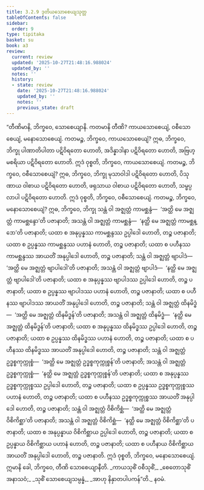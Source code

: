 ```yaml
---
title: 3.2.9 ဒုတိယသောစေယျသုတ္တ
tableOfContents: false
sidebar:
  order: 9
type: tipitaka
basket: su
book: a3
review:
  current: review
  updated: '2025-10-27T21:48:16.988024'
  updated_by: ''
  notes: ''
  history:
  - state: review
    date: '2025-10-27T21:48:16.988024'
    updated_by: ''
    notes: ''
    previous_state: draft
---
```



<ReviewStatus review={frontmatter.review} showDetails={true} />

<HypothesisAnnotation frontmatter={frontmatter} />

<DynamicBreadcrumb />

<Division number="122" book="a3" e="ch" v="15" p="275">

<Paragraph number="948" book="a3">
“တီဏိမာနိ, ဘိက္ခဝေ, သောစေယျာနိ. ကတမာနိ တီဏိ? ကာယသောစေယျံ, ဝစီသောစေယျံ, မနောသောစေယျံ. ကတမဉ္စ, ဘိက္ခဝေ, ကာယသောစေယျံ? ဣဓ, ဘိက္ခဝေ, ဘိက္ခု ပါဏာတိပါတာ ပဋိဝိရတော ဟောတိ, အဒိန္နာဒါနာ ပဋိဝိရတော ဟောတိ, အဗြဟ္မစရိယာ ပဋိဝိရတော ဟောတိ. ဣဒံ ဝုစ္စတိ, ဘိက္ခဝေ, ကာယသောစေယျံ.
</Paragraph>

<Paragraph number="949" book="a3">
ကတမဉ္စ, ဘိက္ခဝေ, ဝစီသောစေယျံ? ဣဓ, ဘိက္ခဝေ, ဘိက္ခု မုသာဝါဒါ ပဋိဝိရတော ဟောတိ, ပိသုဏာယ ဝါစာယ ပဋိဝိရတော ဟောတိ, ဖရုသာယ ဝါစာယ ပဋိဝိရတော ဟောတိ, သမ္ဖပ္ပလာပါ ပဋိဝိရတော ဟောတိ. ဣဒံ ဝုစ္စတိ, ဘိက္ခဝေ, ဝစီသောစေယျံ.
</Paragraph>

<Paragraph number="950" book="a3">
ကတမဉ္စ, ဘိက္ခဝေ, မနောသောစေယျံ? ဣဓ, ဘိက္ခဝေ, ဘိက္ခု သန္တံ ဝါ အဇ္ဈတ္တံ ကာမစ္ဆန္ဒံ—  ‘အတ္ထိ မေ အဇ္ဈတ္တံ ကာမစ္ဆန္ဒော’တိ ပဇာနာတိ; အသန္တံ ဝါ အဇ္ဈတ္တံ ကာမစ္ဆန္ဒံ—  ‘နတ္ထိ မေ အဇ္ဈတ္တံ ကာမစ္ဆန္ဒော’တိ ပဇာနာတိ; ယထာ စ အနုပ္ပန္နဿ ကာမစ္ဆန္ဒဿ ဥပ္ပါဒေါ ဟောတိ, တဉ္စ ပဇာနာတိ; ယထာ စ ဥပ္ပန္နဿ ကာမစ္ဆန္ဒဿ ပဟာနံ ဟောတိ, တဉ္စ ပဇာနာတိ; ယထာ စ ပဟီနဿ ကာမစ္ဆန္ဒဿ အာယတိံ အနုပ္ပါဒေါ ဟောတိ, တဉ္စ ပဇာနာတိ; သန္တံ ဝါ အဇ္ဈတ္တံ ဗျာပါဒံ—  ‘အတ္ထိ မေ အဇ္ဈတ္တံ ဗျာပါဒေါ’တိ ပဇာနာတိ; အသန္တံ ဝါ အဇ္ဈတ္တံ ဗျာပါဒံ—  ‘နတ္ထိ မေ အဇ္ဈတ္တံ ဗျာပါဒေါ’တိ ပဇာနာတိ; ယထာ စ အနုပ္ပန္နဿ ဗျာပါဒဿ ဥပ္ပါဒေါ ဟောတိ, တဉ္စ ပဇာနာတိ; ယထာ စ ဥပ္ပန္နဿ ဗျာပါဒဿ ပဟာနံ ဟောတိ, တဉ္စ ပဇာနာတိ; ယထာ စ ပဟီနဿ ဗျာပါဒဿ အာယတိံ အနုပ္ပါဒေါ ဟောတိ, တဉ္စ ပဇာနာတိ; သန္တံ ဝါ အဇ္ဈတ္တံ ထိနမိဒ္ဓံ—  ‘အတ္ထိ မေ အဇ္ဈတ္တံ ထိနမိဒ္ဓန်’တိ ပဇာနာတိ; အသန္တံ ဝါ အဇ္ဈတ္တံ ထိနမိဒ္ဓံ—  ‘နတ္ထိ မေ အဇ္ဈတ္တံ ထိနမိဒ္ဓန်’တိ ပဇာနာတိ; ယထာ စ အနုပ္ပန္နဿ ထိနမိဒ္ဓဿ ဥပ္ပါဒေါ ဟောတိ, တဉ္စ ပဇာနာတိ; ယထာ စ ဥပ္ပန္နဿ ထိနမိဒ္ဓဿ ပဟာနံ ဟောတိ, တဉ္စ ပဇာနာတိ; ယထာ စ ပဟီနဿ ထိနမိဒ္ဓဿ အာယတိံ အနုပ္ပါဒေါ ဟောတိ, တဉ္စ ပဇာနာတိ; သန္တံ ဝါ အဇ္ဈတ္တံ ဥဒ္ဓစ္စကုက္ကုစ္စံ—  ‘အတ္ထိ မေ အဇ္ဈတ္တံ ဥဒ္ဓစ္စကုက္ကုစ္စန်’တိ ပဇာနာတိ; အသန္တံ ဝါ အဇ္ဈတ္တံ ဥဒ္ဓစ္စကုက္ကုစ္စံ—  ‘နတ္ထိ မေ အဇ္ဈတ္တံ ဥဒ္ဓစ္စကုက္ကုစ္စန်’တိ ပဇာနာတိ; ယထာ စ အနုပ္ပန္နဿ ဥဒ္ဓစ္စကုက္ကုစ္စဿ ဥပ္ပါဒေါ ဟောတိ, တဉ္စ ပဇာနာတိ; ယထာ စ ဥပ္ပန္နဿ ဥဒ္ဓစ္စကုက္ကုစ္စဿ ပဟာနံ ဟောတိ, တဉ္စ ပဇာနာတိ; ယထာ စ ပဟီနဿ ဥဒ္ဓစ္စကုက္ကုစ္စဿ အာယတိံ အနုပ္ပါဒေါ ဟောတိ, တဉ္စ ပဇာနာတိ; သန္တံ ဝါ အဇ္ဈတ္တံ ဝိစိကိစ္ဆံ—  ‘အတ္ထိ မေ အဇ္ဈတ္တံ ဝိစိကိစ္ဆာ’တိ ပဇာနာတိ; အသန္တံ ဝါ အဇ္ဈတ္တံ ဝိစိကိစ္ဆံ—  ‘နတ္ထိ မေ အဇ္ဈတ္တံ ဝိစိကိစ္ဆာ’တိ ပဇာနာတိ; ယထာ စ အနုပ္ပန္နာယ ဝိစိကိစ္ဆာယ ဥပ္ပါဒေါ ဟောတိ, တဉ္စ ပဇာနာတိ; ယထာ စ ဥပ္ပန္နာယ ဝိစိကိစ္ဆာယ ပဟာနံ ဟောတိ, တဉ္စ ပဇာနာတိ; ယထာ စ ပဟီနာယ ဝိစိကိစ္ဆာယ အာယတိံ အနုပ္ပါဒေါ ဟောတိ, တဉ္စ ပဇာနာတိ. ဣဒံ ဝုစ္စတိ, ဘိက္ခဝေ, မနောသောစေယျံ. ဣမာနိ ခေါ, ဘိက္ခဝေ, တီဏိ သောစေယျာနီတိ.
</Paragraph>

<Paragraph number="951" type="verses" book="a3">
_ကာယသုစိံ ဝစီသုစိံ,_  
_စေတောသုစိံ အနာသဝံ;_  
_သုစိံ သောစေယျသမ္ပန္နံ,_  
_အာဟု နိနှာတပါပကန်”တိ._  


</Paragraph>
</Division>

<Paragraph number="952" type="center" book="a3">
နဝမံ.
</Paragraph>